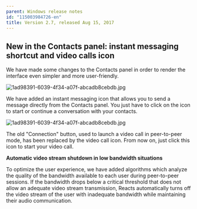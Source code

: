 ```yaml
---
parent: Windows release notes
id: "115003984726-en"
title: Version 2.7, released Aug 15, 2017
---
```

New in the Contacts panel: instant messaging shortcut and video calls icon
--------------------------------------------------------------------------

We have made some changes to the Contacts panel in order to render the interface even simpler and more user-friendly.

![1ad98391-6039-4f34-a07f-abcadb8cebdb.jpg](https://gallery.mailchimp.com/572406286253e9eb35d985a93/images/1ad98391-6039-4f34-a07f-abcadb8cebdb.jpg)

We have added an instant messaging icon that allows you to send a message directly from the Contacts panel. You just have to click on the icon to start or continue a conversation with your contacts.

![1ad98391-6039-4f34-a07f-abcadb8cebdb.jpg](https://gallery.mailchimp.com/572406286253e9eb35d985a93/images/0bae95be-29db-4ebb-8234-9dc8216393c2.jpg)

The old "Connection" button, used to launch a video call in peer-to-peer mode, has been replaced by the video call icon. From now on, just click this icon to start your video call.

**Automatic video stream shutdown in low bandwidth situations**

To optimize the user experience, we have added algorithms which analyze the quality of the bandwidth available to each user during peer-to-peer sessions. If the bandwidth drops below a critical threshold that does not allow an adequate video stream transmission, Reacts automatically turns off the video stream of the user with inadequate bandwidth while maintaining their audio communication.


